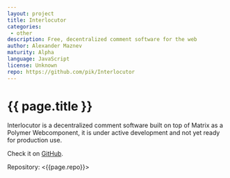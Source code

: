 ```yaml
---
layout: project
title: Interlocutor
categories: 
 - other
description: Free, decentralized comment software for the web
author: Alexander Maznev
maturity: Alpha
language: JavaScript
license: Unknown
repo: https://github.com/pik/Interlocutor
---
```


# {{ page.title }}
Interlocutor is a decentralized comment software built on top of Matrix as a Polymer Webcomponent, it is under active development and not yet ready for production use.

Check it on [GitHub](https://github.com/pik/interlocutor).

Repository: <{{page.repo}}>
